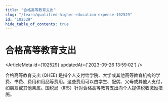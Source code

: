 ```yaml
---
title: "合格高等教育支出"
slug: "/learn/qualified-higher-education-expense-102529"
id: "102529"
hide_table_of_contents: true
---
```



# 合格高等教育支出

<ArticleMeta id={102529} updatedAt={'2023-09-26 13:59:02'} />
<div className='border-solid border-b border-t-0 my-4 border-[var(--ifm-color-gray-300)]' />

合格高等教育支出 (QHEE) 是指个人支付给学院、大学或其他高等教育机构的学费、书费、费用和用品等费用。这些费用可以由学生、配偶、父母或其他人支付，如朋友或其他亲属。国税局（IRS）针对合格高等教育支出向个人提供税收激励措施。
